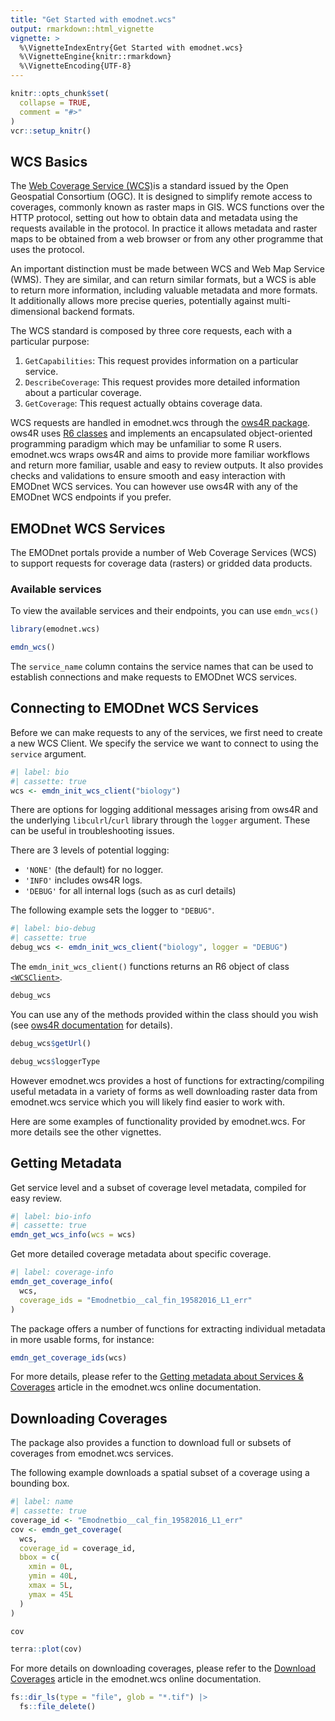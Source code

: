```yaml
---
title: "Get Started with emodnet.wcs"
output: rmarkdown::html_vignette
vignette: >
  %\VignetteIndexEntry{Get Started with emodnet.wcs}
  %\VignetteEngine{knitr::rmarkdown}
  %\VignetteEncoding{UTF-8}
---
```


```r
knitr::opts_chunk$set(
  collapse = TRUE,
  comment = "#>"
)
vcr::setup_knitr()
```

## WCS Basics

The [Web Coverage Service (WCS)](https://www.ogc.org/standards/wcs)is a standard issued by the Open Geospatial Consortium (OGC).
It is designed to simplify remote access to coverages, commonly known as raster maps in GIS.
WCS functions over the HTTP protocol, setting out how to obtain data and metadata using the requests available in the protocol.
In practice it allows metadata and raster maps to be obtained from a web browser or from any other programme that uses the protocol.

An important distinction must be made between WCS and Web Map Service (WMS).
They are similar, and can return similar formats, but a WCS is able to return more information, including valuable metadata and more formats.
It additionally allows more precise queries, potentially against multi-dimensional backend formats.

The WCS standard is composed by three core requests, each with a particular purpose:

1. `GetCapabilities`: This request provides information on a particular service.
2. `DescribeCoverage`: This request provides more detailed information about a particular coverage.
3. `GetCoverage`: This request actually obtains coverage data.

WCS requests are handled in emodnet.wcs through the [ows4R package](https://eblondel.github.io/ows4R/). 
ows4R uses [R6 classes](https://r6.r-lib.org/articles/Introduction.html) and implements an encapsulated object-oriented programming paradigm which may be unfamiliar to some R users. 
emodnet.wcs wraps ows4R and aims to provide more familiar workflows and return more familiar, usable and easy to review outputs.
It also provides checks and validations to ensure smooth and easy interaction with EMODnet WCS services.
You can however use ows4R with any of the EMODnet WCS endpoints if you prefer.

## EMODnet WCS Services

The EMODnet portals provide a number of Web Coverage Services (WCS) to support requests for coverage data (rasters) or gridded data products.

### Available services

To view the available services and their endpoints, you can use `emdn_wcs()`

```r
library(emodnet.wcs)
```

```r
emdn_wcs()
```

The `service_name` column contains the service names that can be used to establish connections and make requests to EMODnet WCS services.

## Connecting to EMODnet WCS Services

Before we can make requests to any of the services, we first need to create a new WCS Client.
We specify the service we want to connect to using the `service` argument.

```r
#| label: bio
#| cassette: true
wcs <- emdn_init_wcs_client("biology")
```

There are options for logging additional messages arising from ows4R and the underlying `libculrl`/`curl` library through the `logger` argument.
These can be useful in troubleshooting issues.

There are 3 levels of potential logging:

- `'NONE'` (the default) for no logger.
- `'INFO'` includes ows4R logs.
- `'DEBUG'` for all internal logs (such as as curl details)

The following example sets the logger to `"DEBUG"`.

```r
#| label: bio-debug
#| cassette: true
debug_wcs <- emdn_init_wcs_client("biology", logger = "DEBUG")
```

The `emdn_init_wcs_client()` functions returns an R6 object of class [`<WCSClient>`](https://eblondel.github.io/ows4R/reference/WCSClient.html).

```r
debug_wcs
```

You can use any of the methods provided within the class should you wish (see [ows4R documentation](https://eblondel.github.io/ows4R/articles/wcs.html) for details).

```r
debug_wcs$getUrl()

debug_wcs$loggerType
```


However emodnet.wcs provides a host of functions for extracting/compiling useful metadata in a variety of forms as well downloading raster data from emodnet.wcs service which you will likely find easier to work with.

Here are some examples of functionality provided by emodnet.wcs.
For more details see the other vignettes.

## Getting Metadata

Get service level and a subset of coverage level metadata, compiled for easy review.

```r
#| label: bio-info
#| cassette: true
emdn_get_wcs_info(wcs = wcs)
```

Get more detailed coverage metadata about specific coverage.

```r
#| label: coverage-info
emdn_get_coverage_info(
  wcs,
  coverage_ids = "Emodnetbio__cal_fin_19582016_L1_err"
)
```

The package offers a number of functions for extracting individual metadata in more usable forms, for instance:

```r
emdn_get_coverage_ids(wcs)
```

For more details, please refer to the [Getting metadata about Services \& Coverages](https://emodnet.github.io/emodnet.wcs/articles/metadata.html) article in the emodnet.wcs online documentation.

## Downloading Coverages

The package also provides a function to download full or subsets of coverages from emodnet.wcs services.

The following example downloads a spatial subset of a coverage using a bounding box.

```r
#| label: name
#| cassette: true
coverage_id <- "Emodnetbio__cal_fin_19582016_L1_err"
cov <- emdn_get_coverage(
  wcs,
  coverage_id = coverage_id,
  bbox = c(
    xmin = 0L,
    ymin = 40L,
    xmax = 5L,
    ymax = 45L
  )
)

cov
```

```r
terra::plot(cov)
```

For more details on downloading coverages, please refer to the [Download Coverages](https://emodnet.github.io/emodnet.wcs/articles/coverages.html) article in the emodnet.wcs online documentation.

```r
fs::dir_ls(type = "file", glob = "*.tif") |>
  fs::file_delete()
```




